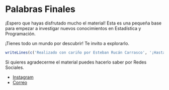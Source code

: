 # Palabras Finales

¡Espero que hayas disfrutado mucho el material! Esta es una pequeña base para empezar a investigar nuevos conocimientos en Estadística y Programación.

¡Tienes todo un mundo por descubrir! Te invito a explorarlo.

```{r}
writeLines(c('Realizado con cariño por Esteban Rucán Carrasco', '¡Hasta pronto!'))
```

Si quieres agradecerme el material puedes hacerlo saber por Redes Sociales.

* [Instagram](https://www.instagram.com/estebanrucan)
* [Correo](mailto:errucan@uc.cl)